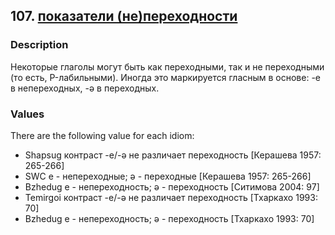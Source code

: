 ## 107. <a href =  'https://agricolamz.github.io/The_Circassian_Isoglosses_Database/107.html'>показатели (не)переходности</a>
### Description

Некоторые глаголы могут быть как переходными, так и не переходными (то есть, P-лабильными). Иногда это маркируется гласным в основе: -e в непереходных, -ə в переходных.

### Values
There are the following value for each idiom:

* Shapsug  контраст -e/-ə не различает переходность [Керашева 1957: 265-266] 
* SWC  e - непереходные; ə - переходные [Керашева 1957: 265-266] 
* Bzhedug  e - непереходность; ə - переходность [Ситимова 2004: 97] 
* Temirgoi  контраст -e/-ə не различает переходность [Тхаркахо 1993: 70] 
* Bzhedug  e - непереходность; ə - переходность [Тхаркахо 1993: 70] 

